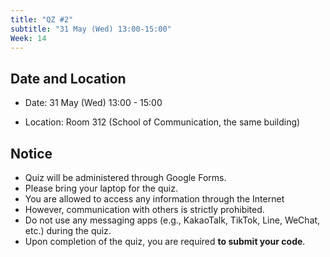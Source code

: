 ```yaml
---
title: "QZ #2"
subtitle: "31 May (Wed) 13:00-15:00"
Week: 14
---
```


## Date and Location

-   Date: 31 May (Wed) 13:00 - 15:00

-   Location: Room 312 (School of Communication, the same building)
 
 
## Notice

-   Quiz will be administered through Google Forms.
-   Please bring your laptop for the quiz.
-   You are allowed to access any information through the Internet
-   However, communication with others is strictly prohibited. 
-   Do not use any messaging apps (e.g., KakaoTalk, TikTok, Line, WeChat, etc.) during the quiz.
-   Upon completion of the quiz, you are required **to submit your code**.